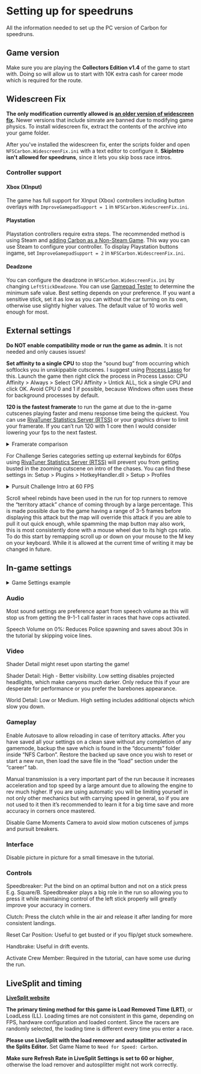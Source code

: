 # Setting up for speedruns

All the information needed to set up the PC version of Carbon for speedruns.


## Game version

Make sure you are playing the **Collectors Edition v1.4** of the game to start with. Doing so will allow us to start with 10K extra cash for career mode which is required for the route.

## Widescreen Fix

**The only modification currently allowed is [an older version of widescreen fix](https://www.speedrun.com/nfsc/resources/teq52).** Newer versions that include simrate are banned due to modifying game physics. To install widescreen fix, extract the contents of the archive into your game folder.

After you've installed the widescreen fix, enter the scripts folder and open `NFSCarbon.WidescreenFix.ini` with a text editor to configure it. **SkipIntro isn't allowed for speedruns**, since it lets you skip boss race intros.

### Controller support

#### Xbox (XInput)

The game has full support for XInput (Xbox) controllers including button overlays with `ImproveGamepadSupport = 1` in `NFSCarbon.WidescreenFix.ini`.

#### Playstation

Playstation controllers require extra steps. The recommended method is using Steam and [adding Carbon as a Non-Steam Game](https://help.steampowered.com/en/faqs/view/4B8B-9697-2338-40EC). This way you can use Steam to configure your controller. To display Playstation buttons ingame, set `ImproveGamepadSupport = 2` in `NFSCarbon.WidescreenFix.ini`.

#### Deadzone

You can configure the deadzone in `NFSCarbon.WidescreenFix.ini` by changing `LeftStickDeadzone`. You can use [Gamepad Tester](https://hardwaretester.com/gamepad) to determine the minimum safe value. Best setting depends on your preference. If you want a sensitive stick, set it as low as you can without the car turning on its own, otherwise use slightly higher values. The default value of 10 works well enough for most.

## External settings

**Do NOT enable compatibility mode or run the game as admin.** It is not needed and only causes issues!

**Set affinity to a single CPU** to stop the “sound bug” from occurring which softlocks you in unskippable cutscenes. I suggest using [Process Lasso](https://bitsum.com/) for this. Launch the game then right click the process in Process Lasso: CPU Affinity > Always > Select CPU Affinity > Untick ALL, tick a single CPU and click OK. Avoid CPU 0 and 1 if possible, because Windows often uses these for background processes by default.

**120 is the fastest framerate** to run the game at due to the in-game cutscenes playing faster and menu response time being the quickest. You can use [RivaTuner Statistics Server (RTSS)](https://www.guru3d.com/download/rtss-rivatuner-statistics-server-download/) or your graphics driver to limit your framerate. If you can’t run 120 with 1 core then I would consider lowering your fps to the next fastest.

<details>
<summary>Framerate comparison</summary>
<div class="container-169">
<iframe class="responsive-iframe" src="https://www.youtube.com/embed/jlfBiBelhlY?si=NS0FzX4aP_vVRmfA" title="YouTube video player" loading="lazy" frameBorder="0" allow="accelerometer; autoplay; clipboard-write; encrypted-media; gyroscope; picture-in-picture; web-share" referrerPolicy="strict-origin-when-cross-origin" allowFullScreen></iframe>
</div>
</details>

For Challenge Series categories setting up external keybinds for 60fps using [RivaTuner Statistics Server (RTSS)](https://www.guru3d.com/download/rtss-rivatuner-statistics-server-download/) will prevent you from getting busted in the zooming cutscene on intro of the chases. You can find these settings in: Setup > Plugins > HotkeyHandler.dll > Setup > Profiles

<details>
<summary>Pursuit Challenge Intro at 60 FPS</summary>
  <Tabs>
    <TabItem value="clip1" label="60 FPS Intro example">
<div class="container-169">
<iframe class="responsive-iframe" src="https://www.youtube.com/embed/-oY7R69iWW0?si=fYlDJS0u3UY4hJqL&amp;clip=UgkxvB7vCWMHq04AursDeV-L6ff7Z-ly0CB5&amp;clipt=EJi0BRiA7gU" title="YouTube video player" loading="lazy" frameBorder="0" allow="accelerometer; autoplay; clipboard-write; encrypted-media; gyroscope; picture-in-picture; web-share" referrerPolicy="strict-origin-when-cross-origin" allowFullScreen></iframe>
</div>
	</TabItem>
    <TabItem value="clip2" label="RTSS Hotkeys setup">
<div class="container-169">
<iframe class="responsive-iframe" src="https://www.youtube.com/embed/658GiBKe2Gk?si=wXou5ZRLzg5ITRr0" title="YouTube video player" loading="lazy" frameBorder="0" allow="accelerometer; autoplay; clipboard-write; encrypted-media; gyroscope; picture-in-picture; web-share" referrerPolicy="strict-origin-when-cross-origin" allowFullScreen></iframe>
</div>
	</TabItem>
  </Tabs>
</details>

Scroll wheel rebinds have been used in the run for top runners to remove the “territory attack” chance of coming through by a large percentage. This is made possible due to the game having a range of 3-5 frames before displaying this attack but the map will override this attack if you are able to pull it out quick enough, while spamming the map button may also work, this is most consistently done with a mouse wheel due to its high cps ratio. To do this start by remapping scroll up or down on your mouse to the M key on your keyboard. While it is allowed at the current time of writing it may be changed in future.

## In-game settings

<details>
<summary>Game Settings example</summary>
<div class="container-169">
<iframe class="responsive-iframe" src="https://www.youtube.com/embed/sLFWtot-ZN4?si=TzMiFoYA6h06lrdr" title="YouTube video player" loading="lazy" frameBorder="0" allow="accelerometer; autoplay; clipboard-write; encrypted-media; gyroscope; picture-in-picture; web-share" referrerPolicy="strict-origin-when-cross-origin" allowFullScreen></iframe>
</div>
</details>

### Audio

Most sound settings are preference apart from speech volume as this will stop us from getting the 9-1-1 call faster in races that have cops activated.

Speech Volume on 0%: Reduces Police spawning and saves about 30s in the tutorial by skipping voice lines.

### Video

Shader Detail might reset upon starting the game!

Shader Detail: High - Better visibility. Low setting disables projected headlights, which make canyons much darker. Only reduce this if your are desperate for performance or you prefer the barebones appearance.

World Detail: Low or Medium. High setting includes additional objects which slow you down.

### Gameplay

Enable Autosave to allow reloading in case of territory attacks. After you have saved all your settings on a clean save without any completion of any gamemode, backup the save which is found in the “documents” folder inside “NFS Carbon”. Restore the backed up save once you wish to reset or start a new run, then load the save file in the “load” section under the “career” tab.

Manual transmission is a very important part of the run because it increases acceleration and top speed by a large amount due to allowing the engine to rev much higher. If you are using automatic you will be limiting yourself in not only other mechanics but with carrying speed in general, so if you are not used to it then it’s recommended to learn it for a big time save and more accuracy in corners once mastered.

Disable Game Moments Camera to avoid slow motion cutscenes of jumps and pursuit breakers.

### Interface

Disable picture in picture for a small timesave in the tutorial.

### Controls

Speedbreaker: Put the bind on an optimal button and not on a stick press E.g. Square/B. Speedbreaker plays a big role in the run so allowing you to press it while maintaining control of the left stick properly will greatly improve your accuracy in corners.

Clutch: Press the clutch while in the air and release it after landing for more consistent landings.

Reset Car Position: Useful to get busted or if you flip/get stuck somewhere.

Handbrake: Useful in drift events.

Activate Crew Member: Required in the tutorial, can have some use during the run.

## LiveSplit and timing

**[LiveSplit website](http://livesplit.org/)**

**The primary timing method for this game is Load Removed Time (LRT)**, or LoadLess (LL). Loading times are not consistent in this game, depending on FPS, hardware configuration and loaded content. Since the racers are randomly selected, the loading time is different every time you enter a race.

**Please use LiveSplit with the load remover and autosplitter activated in the Splits Editor.** Set Game Name to `Need for Speed: Carbon`.

**Make sure Refresh Rate in LiveSplit Settings is set to 60 or higher**, otherwise the load remover and autosplitter might not work correctly.
